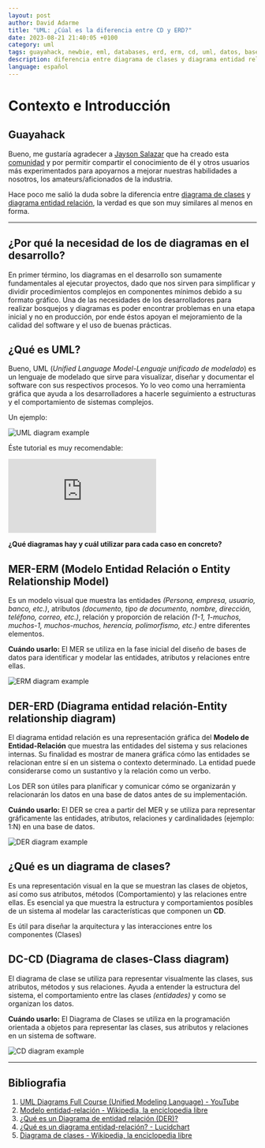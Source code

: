 ```yaml
---
layout: post
author: David Adarme
title: "UML: ¿Cúal es la diferencia entre CD y ERD?"
date: 2023-08-21 21:40:05 +0100
category: uml
tags: guayahack, newbie, eml, databases, erd, erm, cd, uml, datos, bases de datos, diagramas, modelado, modelado de datos
description: diferencia entre diagrama de clases y diagrama entidad relación
language: español
---
```


# Contexto e Introducción

## Guayahack

Bueno, me gustaría agradecer a [Jayson Salazar](https://guayahack.co/community/member/jdsalaro) que ha creado esta [comunidad](https://guayahack.co) y por permitir compartir el conocimiento de él y otros usuarios más experimentados para apoyarnos a mejorar nuestras habilidades a nosotros, los amateurs/aficionados de la industria.

Hace poco me salió la duda sobre la diferencia entre [diagrama de clases](cd-vs-erd#qu-es-un-diagrama-de-clases) y [diagrama entidad relación](cd-vs-erd#mer-erm-modelo-entidad-relacin-o-entity-relationship-model), la verdad es que son muy similares al menos en forma.

---

## ¿Por qué la necesidad de los de diagramas en el desarrollo?

En primer término, los diagramas en el desarrollo son sumamente fundamentales al ejecutar proyectos, dado que nos sirven para simplificar y dividir procedimientos complejos en componentes mínimos debido a su formato gráfico. Una de las necesidades de los desarrolladores para realizar bosquejos y diagramas es poder encontrar problemas en una etapa inicial y no en producción, por ende éstos apoyan el mejoramiento de la calidad del software y el uso de buenas prácticas.

## ¿Qué es UML?

Bueno, UML (_Unified Language Model-Lenguaje unificado de modelado_) es un lenguaje de modelado que sirve para visualizar, diseñar y documentar el software con sus respectivos procesos. Yo lo veo como una herramienta gráfica que ayuda a los desarrolladores a hacerle seguimiento a estructuras y el comportamiento de sistemas complejos.

Un ejemplo:

![UML diagram example](/cd-vs-erd/uml.png)

Éste tutorial es muy recomendable:

<div style={{ position: 'relative', paddingBottom: '56.25%', height: 0 }}>
  <iframe 
    src="https://www.youtube.com/embed/WnMQ8HlmeXc" 
    frameBorder="0" 
    allow="accelerometer; autoplay; clipboard-write; encrypted-media; gyroscope; picture-in-picture" 
    allowfullscreen 
    style={{ position: 'absolute', top: 0, left: 0, width: '100%', height: '100%' }}
  ></iframe>
</div>

__¿Qué diagramas hay y cuál utilizar para cada caso en concreto?__

## MER-ERM (Modelo Entidad Relación o Entity Relationship Model)

Es un modelo visual que muestra las entidades _(Persona, empresa, usuario, banco, etc.)_, atributos _(documento, tipo de documento, nombre, dirección, teléfono, correo, etc.)_, relación y proporción de relación _(1-1, 1-muchos, muchos-1, muchos-muchos, herencia, polimorfismo, etc.)_ entre diferentes elementos.

**Cuándo usarlo:** El MER se utiliza en la fase inicial del diseño de bases de datos para identificar y modelar las entidades, atributos y relaciones entre ellas.

![ERM diagram example](/cd-vs-erd/uml-example.png)

## DER-ERD (Diagrama entidad relación-Entity relationship diagram)

El diagrama entidad relación es una representación gráfica del **Modelo de Entidad-Relación** que muestra las entidades del sistema y sus relaciones internas. Su finalidad es mostrar de manera gráfica cómo las entidades se relacionan entre sí en un sistema o contexto determinado. La entidad puede considerarse como un sustantivo y la relación como un verbo.

Los DER son útiles para planificar y comunicar cómo se organizarán y relacionarán los datos en una base de datos antes de su implementación.

**Cuándo usarlo:** El DER se crea a partir del MER y se utiliza para representar gráficamente las entidades, atributos, relaciones y cardinalidades (ejemplo: 1:N) en una base de datos.

![DER diagram example](/cd-vs-erd/der.jpg)

## ¿Qué es un diagrama de clases?

Es una representación visual en la que se muestran las clases de objetos, así como sus atributos, métodos (Comportamiento) y las relaciones entre ellas. Es esencial ya que muestra la estructura y comportamientos posibles de un sistema al modelar las características que componen un **CD**.

Es útil para diseñar la arquitectura y las interacciones entre los componentes (Clases)

## DC-CD (Diagrama de clases-Class diagram)

El diagrama de clase se utiliza para representar visualmente las clases, sus atributos, métodos y sus relaciones. Ayuda a entender la estructura del sistema, el comportamiento entre las clases _(entidades)_ y como se organizan los datos.

**Cuándo usarlo:** El Diagrama de Clases se utiliza en la programación orientada a objetos para representar las clases, sus atributos y relaciones en un sistema de software.

![CD diagram example](/cd-vs-erd/diagrama-de-clases.png)

---

## Bibliografia

1. [UML Diagrams Full Course (Unified Modeling Language) - YouTube](https://www.youtube.com/embed/WnMQ8HlmeXc)
2. [Modelo entidad-relación - Wikipedia, la enciclopedia libre](https://es.wikipedia.org/wiki/Modelo_entidad-relaci%C3%B3n)
3. [¿Qué es un Diagrama de entidad relación (DER)?](https://www.edrawsoft.com/es/what-is-entity-relationship-diagram-erd.html)
4. [¿Qué es un diagrama entidad-relación? - Lucidchart](https://www.lucidchart.com/pages/es/que-es-un-diagrama-entidad-relacion)
5. [Diagrama de clases - Wikipedia, la enciclopedia libre](https://es.wikipedia.org/wiki/Diagrama_de_clases)
